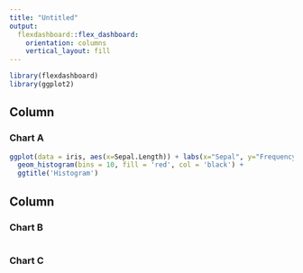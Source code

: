 ```yaml
---
title: "Untitled"
output: 
  flexdashboard::flex_dashboard:
    orientation: columns
    vertical_layout: fill
---
```


```r
library(flexdashboard)
library(ggplot2)
```

## Column {data-width="650"}

### Chart A

```r
ggplot(data = iris, aes(x=Sepal.Length)) + labs(x="Sepal", y="Frequency of sepal length") + 
  geom_histogram(bins = 10, fill = 'red', col = 'black') +
  ggtitle('Histogram')
```

## Column {data-width="350"}

### Chart B

```r
```

### Chart C

```r

```
